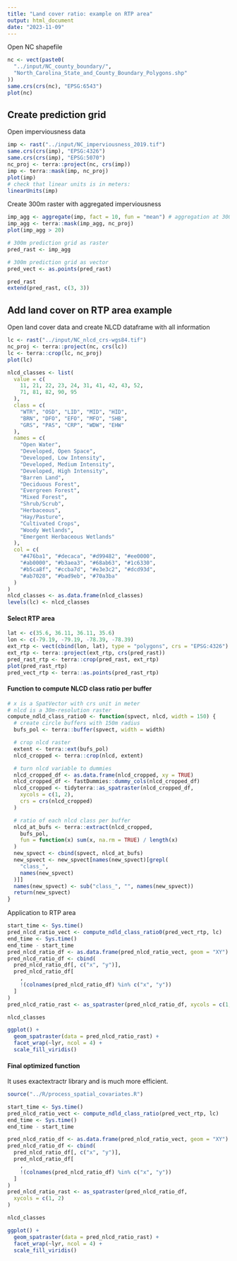 ```yaml
---
title: "Land cover ratio: example on RTP area"
output: html_document
date: "2023-11-09"
---
```


Open NC shapefile

```r
nc <- vect(paste0(
  "../input/NC_county_boundary/",
  "North_Carolina_State_and_County_Boundary_Polygons.shp"
))
same.crs(crs(nc), "EPSG:6543")
plot(nc)
```

## Create prediction grid

Open imperviousness data

```r
imp <- rast("../input/NC_imperviousness_2019.tif")
same.crs(crs(imp), "EPSG:4326")
same.crs(crs(imp), "EPSG:5070")
nc_proj <- terra::project(nc, crs(imp))
imp <- terra::mask(imp, nc_proj)
plot(imp)
# check that linear units is in meters:
linearUnits(imp)
```

Create 300m raster with aggregated imperviousness

```r
imp_agg <- aggregate(imp, fact = 10, fun = "mean") # aggregation at 300m
imp_agg <- terra::mask(imp_agg, nc_proj)
plot(imp_agg > 20)
```

```r
# 300m prediction grid as raster
pred_rast <- imp_agg

# 300m prediction grid as vector
pred_vect <- as.points(pred_rast)
```

```r
pred_rast
extend(pred_rast, c(3, 3))
```

## Add land cover on RTP area example

Open land cover data and create NLCD dataframe with all information

```r
lc <- rast("../input/NC_nlcd_crs-wgs84.tif")
nc_proj <- terra::project(nc, crs(lc))
lc <- terra::crop(lc, nc_proj)
plot(lc)

nlcd_classes <- list(
  value = c(
    11, 21, 22, 23, 24, 31, 41, 42, 43, 52,
    71, 81, 82, 90, 95
  ),
  class = c(
    "WTR", "OSD", "LID", "MID", "HID",
    "BRN", "DFO", "EFO", "MFO", "SHB",
    "GRS", "PAS", "CRP", "WDW", "EHW"
  ),
  names = c(
    "Open Water",
    "Developed, Open Space",
    "Developed, Low Intensity",
    "Developed, Medium Intensity",
    "Developed, High Intensity",
    "Barren Land",
    "Deciduous Forest",
    "Evergreen Forest",
    "Mixed Forest",
    "Shrub/Scrub",
    "Herbaceous",
    "Hay/Pasture",
    "Cultivated Crops",
    "Woody Wetlands",
    "Emergent Herbaceous Wetlands"
  ),
  col = c(
    "#476ba1", "#decaca", "#d99482", "#ee0000",
    "#ab0000", "#b3aea3", "#68ab63", "#1c6330",
    "#b5ca8f", "#ccba7d", "#e3e3c2", "#dcd93d",
    "#ab7028", "#bad9eb", "#70a3ba"
  )
)
nlcd_classes <- as.data.frame(nlcd_classes)
levels(lc) <- nlcd_classes
```

#### Select RTP area

```r
lat <- c(35.6, 36.11, 36.11, 35.6)
lon <- c(-79.19, -79.19, -78.39, -78.39)
ext_rtp <- vect(cbind(lon, lat), type = "polygons", crs = "EPSG:4326")
ext_rtp <- terra::project(ext_rtp, crs(pred_rast))
pred_rast_rtp <- terra::crop(pred_rast, ext_rtp)
plot(pred_rast_rtp)
pred_vect_rtp <- terra::as.points(pred_rast_rtp)
```

#### Function to compute NLCD class ratio per buffer

```r
# x is a SpatVector with crs unit in meter
# nlcd is a 30m-resolution raster
compute_ndld_class_ratio0 <- function(spvect, nlcd, width = 150) {
  # create circle buffers with 150m radius
  bufs_pol <- terra::buffer(spvect, width = width)

  # crop nlcd raster
  extent <- terra::ext(bufs_pol)
  nlcd_cropped <- terra::crop(nlcd, extent)

  # turn nlcd variable to dummies
  nlcd_cropped_df <- as.data.frame(nlcd_cropped, xy = TRUE)
  nlcd_cropped_df <- fastDummies::dummy_cols(nlcd_cropped_df)
  nlcd_cropped <- tidyterra::as_spatraster(nlcd_cropped_df,
    xycols = c(1, 2),
    crs = crs(nlcd_cropped)
  )

  # ratio of each nlcd class per buffer
  nlcd_at_bufs <- terra::extract(nlcd_cropped,
    bufs_pol,
    fun = function(x) sum(x, na.rm = TRUE) / length(x)
  )
  new_spvect <- cbind(spvect, nlcd_at_bufs)
  new_spvect <- new_spvect[names(new_spvect)[grepl(
    "class_",
    names(new_spvect)
  )]]
  names(new_spvect) <- sub("class_", "", names(new_spvect))
  return(new_spvect)
}
```

Application to RTP area

```r
start_time <- Sys.time()
pred_nlcd_ratio_vect <- compute_ndld_class_ratio0(pred_vect_rtp, lc)
end_time <- Sys.time()
end_time - start_time
pred_nlcd_ratio_df <- as.data.frame(pred_nlcd_ratio_vect, geom = "XY")
pred_nlcd_ratio_df <- cbind(
  pred_nlcd_ratio_df[, c("x", "y")],
  pred_nlcd_ratio_df[
    ,
    !(colnames(pred_nlcd_ratio_df) %in% c("x", "y"))
  ]
)
pred_nlcd_ratio_rast <- as_spatraster(pred_nlcd_ratio_df, xycols = c(1, 2))

nlcd_classes

ggplot() +
  geom_spatraster(data = pred_nlcd_ratio_rast) +
  facet_wrap(~lyr, ncol = 4) +
  scale_fill_viridis()
```

#### Final optimized function

It uses exactextractr library and is much more efficient.

```r
source("../R/process_spatial_covariates.R")
```

```r
start_time <- Sys.time()
pred_nlcd_ratio_vect <- compute_ndld_class_ratio(pred_vect_rtp, lc)
end_time <- Sys.time()
end_time - start_time

pred_nlcd_ratio_df <- as.data.frame(pred_nlcd_ratio_vect, geom = "XY")
pred_nlcd_ratio_df <- cbind(
  pred_nlcd_ratio_df[, c("x", "y")],
  pred_nlcd_ratio_df[
    ,
    !(colnames(pred_nlcd_ratio_df) %in% c("x", "y"))
  ]
)
pred_nlcd_ratio_rast <- as_spatraster(pred_nlcd_ratio_df,
  xycols = c(1, 2)
)

nlcd_classes

ggplot() +
  geom_spatraster(data = pred_nlcd_ratio_rast) +
  facet_wrap(~lyr, ncol = 4) +
  scale_fill_viridis()
```
